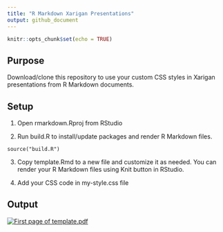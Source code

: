 ```yaml
---
title: "R Markdown Xarigan Presentations"
output: github_document
---
```

```r
knitr::opts_chunk$set(echo = TRUE)
```
## Purpose
Download/clone this repository to use your custom CSS styles in Xarigan presentations from R Markdown documents.

## Setup

1. Open rmarkdown.Rproj from RStudio

2. Run build.R to install/update packages and render R Markdown files.

```
source("build.R")
```

3. Copy template.Rmd to a new file and customize it as needed. You can render your R Markdown files using Knit button in RStudio.


4. Add your CSS code in my-style.css file

## Output

[![First page of template.pdf](example.png)](https://jrosell.github.io/rmarkdown-xaringan-presentation/template.html)
